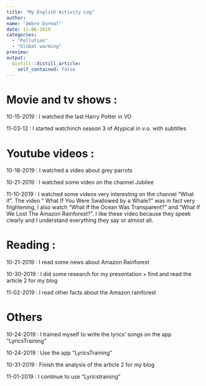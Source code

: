 ```yaml
---
title: "My English Activity Log"
author:
name: "Ambre Dormal"
date: 11-06-2019
categories:
  - "Pollution"
  - "Global warming"
preview: 
output:
  distill::distill_article:
    self_contained: false
---
```


# Movie and tv shows : 
10-15-2019 : I watched the last Harry Potter in VO

11-03-12 : I started watchinch season 3 of Atypical in v.o. with subtitles

# Youtube videos :
10-18-2019 : I watched a video about grey parrots

10-21-2019 : I watched some video on the channel Jubilee

11-10-2019 : I watched some videos very interesting on the channel "What if". The video " What If You Were Swallowed by a Whale?" was in fact very frightening, I also watch "What If the Ocean Was Transparent?" and "What If We Lost The Amazon Rainforest?". I like these video because they speek clearly and I understand everything they say or almost all.

# Reading : 
10-21-2019 : I read some news about Amazon Rainforest

10-30-2019 : I did some research for my presentation + find and read the article 2 for my blog

11-02-2019 : I read other facts about the Amazon rainforest

# Others
10-24-2019 : I trained myself to write the lyrics' songs on the app "LyricsTraining"

10-24-2019 : Use the app "LyricsTraining"

10-31-2019 : Finish the analysis of the article 2 for my blog

11-01-2019 : I continue to use "Lyricstraining" 
